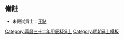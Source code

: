 {{Navbox
|name = 萬曆三十二年甲辰科殿試金榜
|title = 萬曆三十二年（[[1604年]]）甲辰科殿試金榜
|titlestyle = background-color:#FFD700;
|image =
|style = width:100%;text-align:center; 
|groupstyle = text-align:center; background-color:#FFD700;
|liststyle = text-align:center;
|state = {{{state<includeonly>|collapsed</includeonly>}}}
|group1 = 第一甲<br>賜進士及第<br>共3名
|list1 = '''[[楊守勤]]''' - '''[[孙承宗|孫承宗]]''' - '''[[吳宗達]]'''

|group2 = 第二甲<br>賜進士出身<br>共57名
|list2 = [[戴耆顯]] - [[范汝梓]] - [[魯史|魯　史]] - [[潘瀾|潘　瀾]] - [[鄭棟 (萬曆進士)|鄭　棟]] - [[鄔鳴雷]] - [[荆之琦]] - [[秦鍾震]] - [[劉嗣傳]] - [[康應乾|康應-{乾}-]]<br>[[陳國是]] - [[江灝|江　灝]] - [[林紹明]] - [[張京元]] - [[傅淑訓]] - [[吳友賢]] - [[黃景峩]] - [[史啓元]] - [[喬宗啓]] - [[王家植]]<br>[[喬進璠]] - [[馬人龍]] - [[戴新 (萬曆進士)|戴　新]] - [[周徐|周　徐]] - [[黃天鬻]] - [[駱從宇]] - [[陳維真]] - [[汪煇|汪　煇]] - [[侯傅邦]] - [[胡爾慥]]<br>[[胡允範]] - [[黃體仁]] - [[白養粹]] - [[馮勞謙]] - [[王堯民]] - [[王善繼]] - [[魏濬 (萬曆甲辰進士)|魏　濬]] - [[吳汝顯]] - [[楊瑩鍾]] - [[璩光嶽]]<br>[[王家賓 (萬曆甲辰進士)|王家賓]] - [[張光縉]] - [[章若昌]] - [[陳謨 (萬曆進士)|陳　謨]] - [[劉可法]] - [[崔士成]] - [[錢時俊]] - [[馮應兆]] - [[洪纖若]] - [[沈朝燁]]<br>[[黃儒炳]] - [[高登龍]] - [[張守道 (萬曆進士)|張守道]] - [[吳國仕]] - [[真憲時]] - [[裴文煥]] - [[楊文忠]]<span style="color: #F7F7F7;"> - －－－ - －－－ - －－－</span>

|group3 = 第三甲<br>賜同進士出身<br>共248名
|list3 = [[陳用時]] - [[莊元臣]] - [[李成名 (萬曆進士)|李成名]] - [[姜學文]] - [[莊祖誨]] - [[宋時魁]] - [[鄧澄|鄧　澄]] - [[朱之臣 (萬曆甲辰進士)|朱之臣]] - [[周鉉|周　鉉]] - [[丘懋煒]]<br>[[黃承試]] - [[董定策]] - [[來宗道]] - [[張鼐 (萬曆進士)|張　鼐]] - [[李良棟 (萬曆進士)|李良棟]] - [[李天培 (萬曆進士)|李天培]] - [[鄭弘道]] - [[毛一鷺]] - [[王家彥 (萬曆進士)|王家彥]] - [[田生金]]<br>[[馮曾櫿]] - [[梅之煥]] - [[張維嶤]] - [[曾一貫]] - [[白儲玿]] - [[林雨潤]] - [[陳伯龍]] - [[劉繼禮]] - [[魏純粹]] - [[王洽 (明朝)|王　洽]]<br>[[鄭陞|鄭　陞]] - [[蘇進 (明朝)|蘇　進]] - [[丘士毅]] - [[曹思誠]] - [[李邦華]] - [[牛維曜]] - [[王命璿]] - [[崔爾進]] - [[劉遵憲]] - [[李凌雲 (萬曆進士)|李凌雲]]<br>[[韋蕃|韋　蕃]] - [[葉大受]] - [[華玄禔]] - [[王國賓 (萬曆甲辰進士)|王國賓]] - [[楊鶴|楊　鶴]] - [[李若星]] - [[穆景星]] - [[王元雅]] - [[李若訥 (明朝)|李若訥]] - [[王象晉]]<br>[[胡承詔]] - [[徐光启|徐光啓]] - [[劉胤昌]] - [[錢春|錢　春]] - [[李炳恭]] - [[樊王家 (萬曆甲辰進士)|樊王家]] - [[林光庭]] - [[朱應鵬 (明朝)|朱應鵬]] - [[張鍵 (萬曆進士)|張　鍵]] - [[劉觀光]]<br>[[吳光龍]] - [[方應明]] - [[王縉 (萬曆進士)|王　縉]] - [[邢祚昌]] - [[徐可行]] - [[鮑際明]] - [[潘禹謨]] - [[趙彥復]] - [[孫承祿]] - [[王遇賓]]<br>[[陳胤叢]] - [[馮從龍]] - [[李嵩 (榮河)|李　嵩]] - [[矯九高]] - [[陳臣忠]] - [[韓文煥]] - [[張季彥]] - [[趙一韓]] - [[侯應賓]] - [[章正岳]]<br>[[施堯化]] - [[范宗文]] - [[王繼美]] - [[聶心湯]] - [[劉廷元]] - [[李待問 (萬曆進士)|李待問]] - [[傅弘都]] - [[汪桴|汪　桴]] - [[馬呈秀]] - [[吳良輔 (萬曆進士)|吳良輔]]<br>[[李應魁 (萬曆甲辰進士)|李應魁]] - [[潘一柱]] - [[高鳴雁]] - [[朱汝鰲]] - [[談自省]] - [[周炳謨]] - [[張應奎 (萬曆進士)|張應奎]] - [[黃立極]] - [[壽堯臣]] - [[馬諫|馬　諫]]<br>[[余懋孳]] - [[黃于郊|黃-{于}-郊]] - [[黃和 (明朝)|黃　和]] - [[毛以焞]] - [[涂一榛|-{涂}-一榛]] - [[糜有象]] - [[陳鑣|陳　鑣]] - [[盧謙 (明朝)|盧　謙]] - [[黃鳴喬]] - [[彭化鳳]]<br>[[米助|米　助]] - [[周之綱]] - [[虞正縉]] - [[楊公翰]] - [[祁承㸁|祁承{{僻字|㸁|左火右業}}]] - [[張大武]] - [[王尊德]] - [[吉人 (萬曆進士)|吉　人]] - [[陳于京|陳-{于}-京]] - [[楊如皐]]<br>[[方道通]] - [[魏廣微]] - [[宋祖騰]] - [[賈克忠]] - [[滿朝薦]] - [[蕭鳴甲]] - [[黃堯臣]] - [[朱堦|朱　堦]] - [[李養志]] - [[王仰 (萬曆甲辰進士)|王　仰]]<br>[[卫道 (万历进士)|衞　道]] - [[劉朝聘]] - [[張銓 (萬曆直隸進士)|張　銓]] -[[歐陽充材]]- [[孫延長]] - [[翟鳳翀]] - [[冀懋中]] - [[關驥|關　驥]] - [[胡士相]] - [[凌漢翀]]<br>[[李棲鳳 (萬曆進士)|李棲鳳]] - [[李若珪]] - [[王應楫]] - [[汪有功]] - [[吳之皡]] - [[張㫋|張　㫋]] - [[馬之服]] - [[劉試舉]] - [[令狐泌]] - [[程國祥]]<br>[[吳應琦]] - [[潘一躍]] - [[郭尙賓]] - [[孫如蘭 (萬曆甲辰進士)|孫如蘭]] - [[楊若予]] - [[丁自勸]] - [[陸問禮]] - [[李蔚 (萬曆進士)|李　尉]] - [[武圖功]] - [[陳五昌]]<br>[[柯㫤|柯　㫤]] - [[龔一振]] - [[周光祖]] - [[喻致知]] - [[高捷 (萬曆甲辰進士)|高　捷]] - [[唐之夔]] - [[汪元極]] - [[李繼周]] - [[李焞 (萬曆進士)|李　焞]] - [[趙紱|趙　紱]]<br>[[林正茂 (萬曆進士)|林正茂]] - [[郭士望]] - [[陳龍光]] - [[林文熊]] - [[洪啟聰]] - [[詹爾達]] - [[周廷侍]] - [[張孝|張　孝]] - [[萬崇德]] - [[王雅量]]<br>[[江世東]] - [[蕭象烈]] - [[尹覺民]] - [[黃應舉]] - [[吳亮嗣]] - [[宋繼登]] - [[關政善]] - [[過庭訓]] - [[朱邦楨]] - [[魏廷相]]<br>[[周延光]] - [[吳爾成]] - [[楊體仁]] - [[凌伯曾]] - [[魏應嘉]] - [[王大智]] - [[江朝賓]] - [[姚宗溫]] - [[王所夢]] - [[彭凌霄]]<br>[[呂封齊]] - [[金汝諧]] - [[張修德]] - [[李萬化]] - [[胡繼升]] - [[金本高]] - [[吳鯤 (明朝)|吳　鯤]] - [[毛尚忠 (万历进士)|毛尙忠]] - [[劉應召]] - [[萬廷搢]]<br>[[黃彥士]] - [[任正斗]] - [[張銓 (萬曆山西進士)|張　銓]] - [[董暹|董　暹]] - [[賈熙績]] - [[戴九玄]] - [[張金榜]] - [[馬之圖]] - [[石廷舉]] - [[樊良樞]]<br>[[牟志夔]] - [[孫養正]] - [[閻世科]] - [[郭一輪]] - [[秦士文]] - [[陳必聽]] - [[李春茂]] - [[楊紘 (萬曆進士)|楊　紘]] - [[韓期維]] - [[南居業]]<br>[[惲厥初]] - [[劉士驥]] - [[唐嗣美]] - [[朱瑛|朱　瑛]] - [[王以悟]] - [[房可壯]] - [[陸卿榮]] - [[吳三益]] - [[沈士茂|沈之民]] - [[祝以岱]]<br>[[沈珣|沈　珣]] - [[陳幼學 (墊江)|陳幼學]] - [[陶人羣]] - [[張泰階 (萬曆甲辰進士)|張泰階]] - [[姚士慎]] - [[韓仲雍]] - [[張翼軫]] - [[吳維東]]<span style="color: #FFFFFF;"> - －－－ - －－－</span>
|belowstyle = text-align: center; background-color:#FFD700;
|below='''前一科：[[Template:萬曆二十九年辛丑科殿試金榜|萬曆二十九年辛丑科]]　'''·'''　後一科：[[Template:萬曆三十五年丁未科殿試金榜|萬曆三十五年丁未科]]'''<br>'''同科進士：[[Template:萬曆三十二年甲辰科武會試金榜|萬曆三十二年甲辰武科]]'''
}}
[[Category:萬曆三十二年甲辰科進士]]
<noinclude>
==備註==
*未殿試貢士：[[王點]]

[[Category:萬曆三十二年甲辰科進士| ]]
[[Category:明朝進士模板]]
</noinclude>